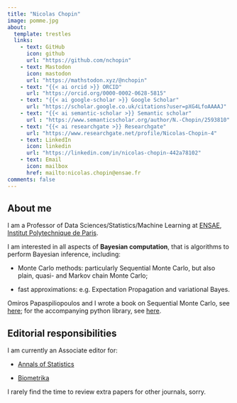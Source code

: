 ```yaml
---
title: "Nicolas Chopin"
image: pomme.jpg
about:
  template: trestles
  links:
    - text: GitHub
      icon: github
      url: "https://github.com/nchopin"
    - text: Mastodon
      icon: mastodon
      url: "https://mathstodon.xyz/@nchopin" 
    - text: "{{< ai orcid >}} ORCID"
      url: "https://orcid.org/0000-0002-0628-5815"
    - text: "{{< ai google-scholar >}} Google Scholar"
      url: "https://scholar.google.co.uk/citations?user=pXG4LfoAAAAJ"
    - text: "{{< ai semantic-scholar >}} Semantic scholar"
      url : "https://www.semanticscholar.org/author/N.-Chopin/2593810"
    - text: "{{< ai researchgate >}} Researchgate"
      url: "https://www.researchgate.net/profile/Nicolas-Chopin-4"
    - text: LinkedIn
      icon: linkedin
      url: "https://linkedin.com/in/nicolas-chopin-442a78102"
    - text: Email
      icon: mailbox
      href: mailto:nicolas.chopin@ensae.fr
comments: false
---
```


## About me

I am a Professor of Data Sciences/Statistics/Machine Learning at
[ENSAE](https://www.ensae.fr/en/), [Institut Polytechnique de
Paris](https://www.ip-paris.fr/en).

I am interested in all aspects of **Bayesian computation**, that is
algorithms to perform Bayesian inference, including: 

* Monte Carlo methods: particularly Sequential Monte Carlo, but also plain,
  quasi- and Markov chain Monte Carlo;

* fast approximations: e.g. Expectation Propagation and variational Bayes.

Omiros Papaspiliopoulos and I wrote a book on Sequential Monte Carlo, see 
[here](/books/); for the accompanying python library, see [here](/software/).

## Editorial responsibilities

I am currently an Associate editor for:

* [Annals of Statistics](https://imstat.org/journals-and-publications/annals-of-statistics/)

* [Biometrika](https://academic.oup.com/biomet)

I rarely find the time to review extra papers for other journals, sorry. 

